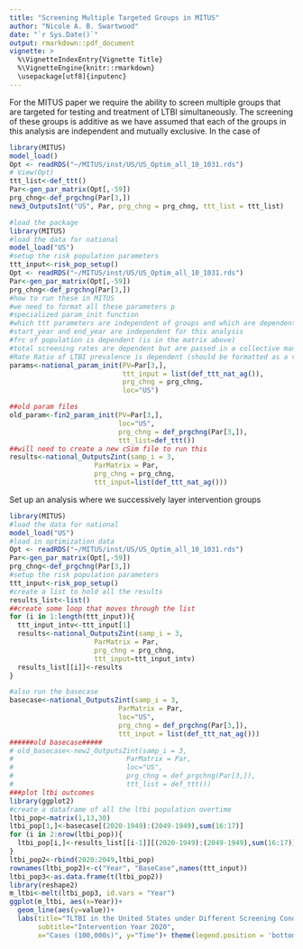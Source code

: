 ```yaml
---
title: "Screening Multiple Targeted Groups in MITUS" 
author: "Nicole A. B. Swartwood"
date: "`r Sys.Date()`"
output: rmarkdown::pdf_document
vignette: >
  %\VignetteIndexEntry{Vignette Title}
  %\VignetteEngine{knitr::rmarkdown}
  \usepackage[utf8]{inputenc}
---
```

For the MITUS paper we require the ability to screen multiple groups that are targeted for testing and treatment of LTBI simultaneously. The screening of these groups is additive as we have assumed that each of the groups in this analysis are independent and mutually exclusive. In the case of 

```r
library(MITUS)
model_load()
Opt <- readRDS("~/MITUS/inst/US/US_Optim_all_10_1031.rds")
# View(Opt)
ttt_list<-def_ttt()
Par<-gen_par_matrix(Opt[,-59])
prg_chng<-def_prgchng(Par[3,])
new3_OutputsInt("US", Par, prg_chng = prg_chng, ttt_list = ttt_list)
```

```r
#load the package
library(MITUS)
#load the data for national
model_load("US")
#setup the risk population parameters
ttt_input<-risk_pop_setup()
Opt <- readRDS("~/MITUS/inst/US/US_Optim_all_10_1031.rds")
Par<-gen_par_matrix(Opt[,-59])
prg_chng<-def_prgchng(Par[3,])
#how to run these in MITUS
#we need to format all these parameters p
#specialized param_init function 
#which ttt parameters are independent of groups and which are dependent
#start_year and end_year are independent for this analysis 
#frc of population is dependent (is in the matrix above)
#total screening rates are dependent but are passed in a collective manner
#Rate Ratio of LTBI prevalence is dependent (should be formatted as a vector)
params<-national_param_init(PV=Par[3,],
                            ttt_input = list(def_ttt_nat_ag()),
                            prg_chng = prg_chng,
                            loc="US")

##old param files
old_param<-fin2_param_init(PV=Par[3,], 
                           loc="US", 
                           prg_chng = def_prgchng(Par[3,]), 
                           ttt_list=def_ttt())
##will need to create a new cSim file to run this 
results<-national_OutputsZint(samp_i = 3,
                     ParMatrix = Par, 
                     prg_chng = prg_chng, 
                     ttt_input=list(def_ttt_nat_ag()))
```

Set up an analysis where we successively layer intervention groups

```r
library(MITUS)
#load the data for national
model_load("US")
#load in optimization data
Opt <- readRDS("~/MITUS/inst/US/US_Optim_all_10_1031.rds")
Par<-gen_par_matrix(Opt[,-59])
prg_chng<-def_prgchng(Par[3,])
#setup the risk population parameters
ttt_input<-risk_pop_setup()
#create a list to hold all the results 
results_list<-list()
##create some loop that moves through the list 
for (i in 1:length(ttt_input)){
  ttt_input_intv<-ttt_input[1]
  results<-national_OutputsZint(samp_i = 3,
                     ParMatrix = Par, 
                     prg_chng = prg_chng, 
                     ttt_input=ttt_input_intv)
  results_list[[i]]<-results
}

#also run the basecase 
basecase<-national_OutputsZint(samp_i = 3, 
                           ParMatrix = Par, 
                           loc="US", 
                           prg_chng = def_prgchng(Par[3,]),
                           ttt_input = list(def_ttt_nat_ag()))
######old basecase#####
# old_basecase<-new2_OutputsZint(samp_i = 3, 
#                            ParMatrix = Par, 
#                            loc="US", 
#                            prg_chng = def_prgchng(Par[3,]),
#                            ttt_list = def_ttt())
###plot ltbi outcomes 
library(ggplot2)
#create a dataframe of all the ltbi population overtime 
ltbi_pop<-matrix(1,13,30)
ltbi_pop[1,]<-basecase[(2020-1949):(2049-1949),sum(16:17)]
for (i in 2:nrow(ltbi_pop)){
  ltbi_pop[i,]<-results_list[[i-1]][(2020-1949):(2049-1949),sum(16:17)]
}
ltbi_pop2<-rbind(2020:2049,ltbi_pop)
rownames(ltbi_pop2)<-c("Year", "BaseCase",names(ttt_input))
ltbi_pop3<-as.data.frame(t(ltbi_pop2))
library(reshape2)
m_ltbi<-melt(ltbi_pop3, id.vars = "Year")
ggplot(m_ltbi, aes(x=Year))+
  geom_line(aes(y=value))+
  labs(title="TLTBI in the United States under Different Screening Conditions", 
       subtitle="Intervention Year 2020", 
       x="Cases (100,000s)", y="Time")+ theme(legend.position = 'bottom')
```

